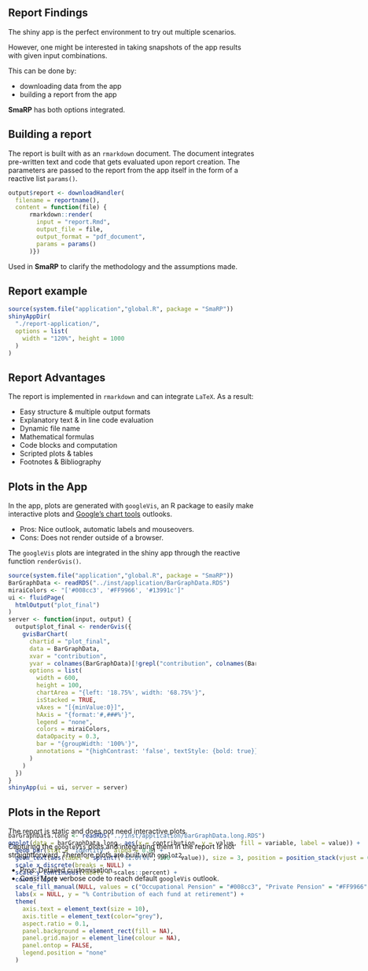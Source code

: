 ## Report Findings

The shiny app is the perfect environment to try out multiple scenarios.

However, one might be interested in taking snapshots of the app results with given input combinations.

This can be done by:

- downloading data from the app
- building a report from the app

 **SmaRP** has both options integrated.
 
<!-- ## | -->

<!-- <iframe width="800px" height="1000px" class="shiny-frame" src="`r app_url`"></iframe> -->

<!-- ```{r SmaRP-app3, echo = FALSE} -->
<!-- source(system.file("application","global.R", package = "SmaRP")) -->
<!-- shinyAppDir( -->
<!--   system.file("application", package = "SmaRP"), -->
<!--   options = list( -->
<!--     width = "100%", height = 1000 -->
<!--   ) -->
<!-- ) -->
<!-- ``` -->


<!-- ## Downloding Tabular Data -->

<!-- Downloading data in shiny is straight-forward. Shiny provides the `downloadButton` widget and the corresponding reactive function `downloadHandler()` to perform the download. -->

<!-- ```{r download-button, echo = TRUE, eval = TRUE} -->
<!-- downloadButton(outputId = "data_download", -->
<!--                label = "Download Data") -->
<!-- ``` -->

<!-- ```{r download-handler, echo = TRUE, eval = FALSE} -->
<!-- output$data_download <- downloadHandler( -->
<!--   filename = dataname(), -->
<!--   content = function(file) { -->
<!--     write.csv( Road2Retirement(), -->
<!--                file, -->
<!--                row.names = FALSE)}) -->
<!-- ``` -->

## Building a report

The report is built with as an `rmarkdown` document. 
The document integrates pre-written text and code that gets evaluated upon report creation. 
The parameters are passed to the report from the app itself in the form of a reactive list `params()`.

```r
output$report <- downloadHandler(
  filename = reportname(),
  content = function(file) {
      rmarkdown::render(
        input = "report.Rmd",
        output_file = file,
        output_format = "pdf_document",
        params = params()
      )}) 
```

Used in **SmaRP** to clarify the methodology and the assumptions made.

## Report example
<!-- <iframe width="800px" height="1000px" class="shiny-frame" src="`r app_url`"></iframe> -->


```r
source(system.file("application","global.R", package = "SmaRP"))
shinyAppDir(
  "./report-application/",
  options = list(
    width = "120%", height = 1000
  )
)
```

## Report Advantages

The report is implemented in `rmarkdown` and can integrate `LaTeX`. As a result:

* Easy structure & multiple output formats
* Explanatory text & in line code evaluation
* Dynamic file name
* Mathematical formulas
* Code blocks and computation
* Scripted plots & tables
* Footnotes & Bibliography


## Plots in the App

In the app, plots are generated with `googleVis`, an R package to easily make interactive plots and [Google's chart tools](https://developers.google.com/chart/) outlooks. 

* Pros: Nice outlook, automatic labels and mouseovers.
* Cons: Does not render outside of a browser.

The `googleVis` plots are integrated in the shiny app through the reactive function `renderGvis()`.

```r
source(system.file("application","global.R", package = "SmaRP"))
BarGraphData <- readRDS("../inst/application/BarGraphData.RDS")
miraiColors <- "['#008cc3', '#FF9966', '#13991c']"
ui <- fluidPage(
  htmlOutput("plot_final")
)
server <- function(input, output) {
  output$plot_final <- renderGvis({
    gvisBarChart(
      chartid = "plot_final",
      data = BarGraphData,
      xvar = "contribution",
      yvar = colnames(BarGraphData)[!grepl("contribution", colnames(BarGraphData))],
      options = list(
        width = 600, 
        height = 100,
        chartArea = "{left: '18.75%', width: '68.75%'}",
        isStacked = TRUE,
        vAxes = "[{minValue:0}]",
        hAxis = "{format:'#,###%'}",
        legend = "none",
        colors = miraiColors,
        dataOpacity = 0.3,
        bar = "{groupWidth: '100%'}",
        annotations = "{highContrast: 'false', textStyle: {bold: true}}"
      )
    )
  })
}
shinyApp(ui = ui, server = server)
```


## Plots in the Report


The report is static and does not need interactive plots.

Capturing the `googleVis` plots and integrating them in the report is not straightforward. Therefore plots are built with `ggplot2`. 

* Pros: Detailed customisation.
* Cons: More verbose code to reach default `googleVis` outlook.



<div style = "margin-top:-130px; position: absolute;  z-index: -1;">
```r
barGraphData.long <- readRDS("../inst/application/barGraphData.long.RDS")
ggplot(data = barGraphData.long, aes(x = contribution, y = value, fill = variable, label = value)) +
  geom_bar(stat = "identity", alpha = 0.6) +
  geom_text(aes(label = sprintf("%1.0f%%", 100 * value)), size = 3, position = position_stack(vjust = 0.5)) +
  scale_x_discrete(breaks = NULL) +
  scale_y_continuous(labels = scales::percent) +
  coord_flip() +
  scale_fill_manual(NULL, values = c("Occupational Pension" = "#008cc3", "Private Pension" = "#FF9966", "TaxBenefits" = "#13991c")) +
  labs(x = NULL, y = "% Contribution of each fund at retirement") +
  theme(
    axis.text = element_text(size = 10),
    axis.title = element_text(color="grey"),
    aspect.ratio = 0.1,
    panel.background = element_rect(fill = NA),
    panel.grid.major = element_line(colour = NA),
    panel.ontop = FALSE,
    legend.position = "none"
  )
```

</div>
